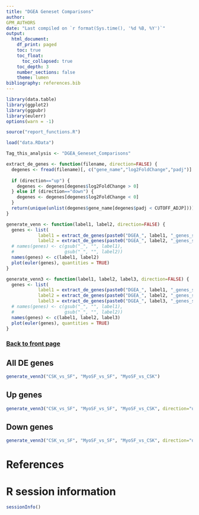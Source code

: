 ```yaml
---
title: "DGEA Geneset Comparisons"
author:
GPM_AUTHORS
date: "Last compiled on `r format(Sys.time(), '%d %B, %Y')`"
output:
  html_document:
    df_print: paged
    toc: true
    toc_float:
      toc_collapsed: true
    toc_depth: 3
    number_sections: false
    theme: lumen
bibliography: references.bib
---
```


```r
library(data.table)
library(ggplot2)
library(ggpubr)
library(eulerr)
options(warn = -1)

source("report_functions.R")

load("data.RData")

Tag_this_analysis <- "DGEA_Geneset_Comparisons"

extract_de_genes <- function(filename, direction=FALSE) {
  degenes <- fread(filename)[, c("gene_name","log2FoldChange","padj")]
  
  if (direction=="up") {
    degenes <- degenes[degenes$log2FoldChange > 0]
  } else if (direction=="down") {
    degenes <- degenes[degenes$log2FoldChange < 0]
  }
  return(unique(unlist(degenes$gene_name[degenes$padj < CUTOFF_ADJP])))
}

generate_venn <- function(label1, label2, direction=FALSE) {
  genes <- list(
            label1 = extract_de_genes(paste0("DGEA_", label1, "_genes_stats.csv"), direction=direction),
            label2 = extract_de_genes(paste0("DGEA_", label2, "_genes_stats.csv"), direction=direction))
  # names(genes) <- c(gsub("_", "", label1),
  #                   gsub("_", "", label2))
  names(genes) <- c(label1, label2)
  plot(euler(genes), quantities = TRUE)
}

generate_venn3 <- function(label1, label2, label3, direction=FALSE) {
  genes <- list(
            label1 = extract_de_genes(paste0("DGEA_", label1, "_genes_stats.csv"), direction=direction),
            label2 = extract_de_genes(paste0("DGEA_", label2, "_genes_stats.csv"), direction=direction),
            label3 = extract_de_genes(paste0("DGEA_", label3, "_genes_stats.csv"), direction=direction))
  # names(genes) <- c(gsub("_", "", label1),
  #                   gsub("_", "", label2))
  names(genes) <- c(label1, label2, label3)
  plot(euler(genes), quantities = TRUE)
}
```

### [Back to front page](Analysis_Report_RNAseq.html)

## All DE genes

```r
generate_venn3("CSK_vs_SF", "MyoSF_vs_SF", "MyoSF_vs_CSK")
```

## Up genes

```r
generate_venn3("CSK_vs_SF", "MyoSF_vs_SF", "MyoSF_vs_CSK", direction="up")
```

## Down genes

```r
generate_venn3("CSK_vs_SF", "MyoSF_vs_SF", "MyoSF_vs_CSK", direction="down")
```


# References

<div id="refs"></div>


# R session information

```r
sessionInfo()
```
